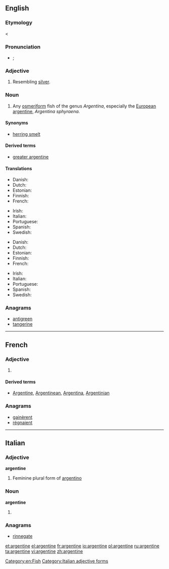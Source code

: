 {{also|Argentine}}
==English==

===Etymology===
{{etyl|fro}} {{term|argentin||silvery}} < {{etyl|la}} {{term|argentum||silver}}

===Pronunciation===
* {{a|UK|US}} {{IPA|/ˈɑː(ɹ).dʒənˌtiːn/|/ˈɑː(ɹ).dʒənˌtaɪn/}}; {{SAMPA|/"A:(r\).dZ@n%ti:n/|/"A:(r\).dZ@n%taIn/}}

===Adjective===
{{en-adj}}

# Resembling [[silver]].

===Noun===
{{en-noun}}
{{wikipedia|Herring smelt}}

# Any [[osmeriform]] fish of the genus ''Argentina'', especially the [[European argentine]], ''Argentina sphyraena''.

====Synonyms====
* [[herring smelt]]

====Derived terms====
* [[greater argentine]]

====Translations====
{{trans-top|fish of the genus ''Argentina''}}
* Danish: {{t|da|guldlaks|c}}
* Dutch: {{t|nl|zilvervis}}
* Estonian: {{t|et|hõbekala}}
* Finnish: {{t|fi|hopeakuore}}
* French: {{t|fr|argentine|m}}
{{trans-mid}}
* Irish: {{t|ga|airgintín}}
* Italian: {{t|it|argentina|f}}
* Portuguese: {{t|pt|argentina|f}}
* Spanish: {{t|es|argentina|f}}
* Swedish: {{t|sv|guldlaxfisk|c}}
{{trans-bottom}}

{{trans-top|''Argentina sphyraena''}}
* Danish: {{t|da|strømsild|c}}
* Dutch: {{t|nl|zilversmelt}}
* Estonian: {{t|et|hõbekala}}
* Finnish: {{t|fi|hopeakuore}}
* French: {{t|fr|petite argentine|m}}
{{trans-mid}}
* Irish: {{t|ga|airgintín}}
* Italian: {{t|it|argentina|f}}
* Portuguese: {{t|pt|argentina|f}}
* Spanish: {{t|es|pez plata|f}}
* Swedish: {{t|sv|silverfisk|c}}
{{trans-bottom}}

===Anagrams===
* [[antigreen#English|antigreen]]
* [[tangerine#English|tangerine]]

[[Category:en:Fish]]

----

==French==

===Adjective===
{{fr-adj-form}}

# {{feminine of|argentin}}

====Derived terms====
* [[Argentine]], [[Argentinean]], [[Argentina]], [[Argentinian]]

===Anagrams===
* [[gainèrent#French|gainèrent]]
* [[régnaient#French|régnaient]]

----

==Italian==

===Adjective===
'''argentine''' {{f}}

# Feminine plural form of [[argentino]]

===Noun===
'''argentine''' {{f}}

# {{plural of|[[argentina]]|lang=it}}

===Anagrams===
* [[rinnegate#Italian|rinnegate]]

[[Category:Italian adjective forms]]

[[et:argentine]]
[[el:argentine]]
[[fr:argentine]]
[[io:argentine]]
[[pl:argentine]]
[[ru:argentine]]
[[ta:argentine]]
[[vi:argentine]]
[[zh:argentine]]